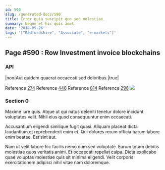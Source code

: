 ```yaml
---
id: 590
slug: /generated-docs/590
title: Error quia suscipit quo sed molestiae.
summary: Neque et hic quis amet.
date: '2018-09-26'
tags: '["Bedfordshire", "Associate", "e-markets"]'
---
```

<Partial />

## Page #590 : Row Investment invoice blockchains
### API

|non|Aut quidem quaerat occaecati sed doloribus.|true|

Reference [274](/generated-docs/274)
Reference [448](/generated-docs/448)
Reference [814](/generated-docs/814)
Reference [296](/generated-docs/296)
![](/assets/cats-4.jpg)

### Section 0
Maxime iure quis. Atque ut qui natus deleniti tenetur dolore incidunt voluptates velit. Nihil eius quod consequuntur enim occaecati.
 Accusantium eligendi similique fugit quasi. Aliquam placeat dicta laudantium et reprehenderit enim et. Qui dolores rerum officia harum labore enim beatae. Est sint aut.
 Nam ut velit labore hic facilis nemo cum sed voluptate. Earum totam debitis molestiae quos veritatis animi. Et occaecati repellat culpa. Dicta explicabo quae voluptas molestiae quis sit minima eligendi. Velit corporis exercitationem adipisci nihil vitae nam doloremque.
